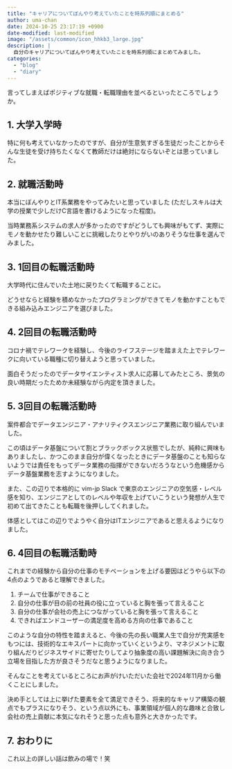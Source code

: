 ```yaml
---
title: "キャリアについてぼんやり考えていたことを時系列順にまとめる"
author: uma-chan
date: 2024-10-25 23:17:19 +0900
date-modified: last-modified
image: "/assets/common/icon_hhkb3_large.jpg"
description: |
  自分のキャリアについてぼんやり考えていたことを時系列順にまとめてみました。
categories:
  - "blog"
  - "diary"
---
```


言ってしまえばポジティブな就職・転職理由を並べるといったところでしょうか。

## 1. 大学入学時

特に何も考えていなかったのですが、自分が生意気すぎる生徒だったことからそんな生徒を受け持ちたくなくて教師だけは絶対にならないぞとは思っていました。

## 2. 就職活動時

本当にぼんやりとIT系業務をやってみたいと思っていました (ただしスキルは大学の授業で少しだけC言語を書けるようになった程度)。

当時業務系システムの求人が多かったのですがどうしても興味がもてず、実際にモノを動かせたり難しいことに挑戦したりとやりがいのありそうな仕事を選んでみました。

## 3. 1回目の転職活動時

大学時代に住んでいた土地に戻りたくて転職することに。

どうせならと経験を積めなかったプログラミングができてモノを動かすこともできる組み込みエンジニアを選びました。

## 4. 2回目の転職活動時

コロナ禍でテレワークを経験し、今後のライフステージを踏まえた上でテレワークに向いている職種に切り替えようと思っていました。

面白そうだったのでデータサイエンティスト求人に応募してみたところ、景気の良い時期だったためか未経験ながら内定を頂きました。

## 5. 3回目の転職活動時

案件都合でデータエンジニア・アナリティクスエンジニア業務に取り組んでいました。

この頃はデータ基盤について割とブラックボックス状態でしたが、純粋に興味もありましたし、かつこのまま自分が偉くなったときにデータ基盤のことも知らないようでは責任をもってデータ業務の指揮ができないだろうなという危機感からデータ基盤業務を志すようになりました。

また、この辺りで本格的に vim-jp Slack で東京のエンジニアの空気感・レベル感を知り、エンジニアとしてのレベルや年収を上げていこうという発想が人生で初めて出てきたことも転職を後押ししてくれました。

体感としてはこの辺りでようやく自分はITエンジニアであると思えるようになりました。

## 6. 4回目の転職活動時

これまでの経験から自分の仕事のモチベーションを上げる要因はどうやら以下の4点のようであると理解できました。

1. チームで仕事ができること
1. 自分の仕事が目の前の社員の役に立っていると胸を張って言えること
1. 自分の仕事が会社の売上につながっていると胸を張って言えること
1. できればエンドユーザーの満足度を高める方向の仕事であること

このような自分の特性を踏まえると、今後の先の長い職業人生で自分が充実感をもつには、技術的なエキスパートに向かっていくというより、マネジメントに取り組んだりビジネスサイドに寄せたりしてより抽象度の高い課題解決に向き合う立場を目指した方が良さそうだなと思うようになりました。

そんなことを考えているところにお声がけいただいた会社で2024年11月から働くことにしました。

決め手としては上に挙げた要素を全て満足できそう、将来的なキャリア構築の観点でもプラスになりそう、という点以外にも、事業領域が個人的な趣味と合致し会社の売上貢献に本気になれそうと思った点も意外と大きかったです。

## 7. おわりに

これ以上の詳しい話は飲みの場で！笑
